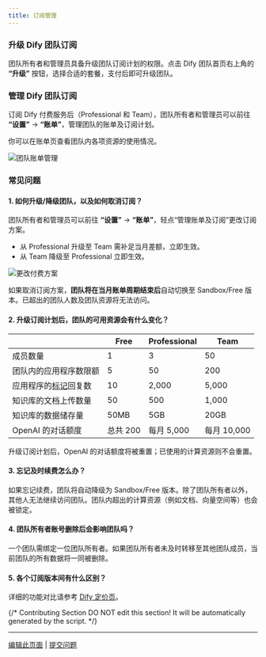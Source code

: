 ```yaml
---
title: 订阅管理
---
```


### 升级 Dify 团队订阅

团队所有者和管理员具备升级团队订阅计划的权限。点击 Dify 团队首页右上角的 **“升级”** 按钮，选择合适的套餐，支付后即可升级团队。

### 管理 Dify 团队订阅

订阅 Dify 付费服务后（Professional 和 Team），团队所有者和管理员可以前往 **“设置”** → **“账单”**，管理团队的账单及订阅计划。

你可以在账单页查看团队内各项资源的使用情况。

![团队账单管理](https://assets-docs.dify.ai/dify-enterprise-mintlify/zh_CN/guides/management/8a0becb402c9abdb697f8ab6ff67c839.png)

### 常见问题

#### 1. 如何升级/降级团队，以及如何取消订阅？

团队所有者和管理员可以前往 **“设置”** → **“账单”**，轻点“管理账单及订阅”更改订阅方案。

* 从 Professional 升级至 Team 需补足当月差额，立即生效。
* 从 Team 降级至 Professional 立即生效。

![更改付费方案](https://assets-docs.dify.ai/dify-enterprise-mintlify/zh_CN/guides/management/5f330cc59a9c6646531876ba92b856f8.png)

如果取消订阅方案，**团队将在当月账单周期结束后**自动切换至 Sandbox/Free 版本。已超出的团队人数及团队资源将无法访问。

#### 2. 升级订阅计划后，团队的可用资源会有什么变化？

<table>
  <thead>
    <tr>
      <th></th>
      <th>Free</th>
      <th>Professional</th>
      <th>Team</th>
    </tr>
  </thead>
  <tbody>
    <tr>
      <td>成员数量</td>
      <td>1</td>
      <td>3</td>
      <td>50</td>
    </tr>
    <tr>
      <td>团队内的应用程序数限额</td>
      <td>5</td>
      <td>50</td>
      <td>200</td>
    </tr>
    <tr>
      <td>应用程序的<a href="/zh-hans/guides/annotation/logs">标记</a>回复数</td>
      <td>10</td>
      <td>2,000</td>
      <td>5,000</td>
    </tr>
    <tr>
      <td>知识库的文档上传数量</td>
      <td>50</td>
      <td>500</td>
      <td>1,000</td>
    </tr>
    <tr>
      <td>知识库的数据储存量</td>
      <td>50MB</td>
      <td>5GB</td>
      <td>20GB</td>
    </tr>
    <tr>
      <td>OpenAI 的对话额度</td>
      <td>总共 200</td>
      <td>每月 5,000</td>
      <td>每月 10,000</td>
    </tr>
  </tbody>
</table>

升级订阅计划后，OpenAI 的对话额度将被重置；已使用的计算资源则不会重置。

#### 3. 忘记及时续费怎么办？

如果忘记续费，团队将自动降级为 Sandbox/Free 版本。除了团队所有者以外，其他人无法继续访问团队。团队内超出的计算资源（例如文档、向量空间等）也会被锁定。

#### 4. 团队所有者账号删除后会影响团队吗？

一个团队需绑定一位团队所有者。如果团队所有者未及时转移至其他团队成员，当前团队的所有数据将一同被删除。

#### 5. 各个订阅版本间有什么区别？

详细的功能对比请参考 [Dify 定价页](https://dify.ai/pricing)。

{/*
Contributing Section
DO NOT edit this section!
It will be automatically generated by the script.
*/}

---

[编辑此页面](https://github.com/langgenius/dify-docs/edit/main/zh-hans/guides/management/subscription-management.mdx) | [提交问题](https://github.com/langgenius/dify-docs/issues/new?template=docs.yml)

